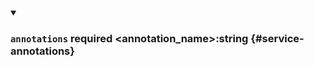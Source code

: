 
<details className="config-field" data-expandable="false" open>
<summary>

### `annotations` <span class="config-field-required" data-required="false">required</span> <span class="config-field-type">&lt;annotation_name&gt;:string</span> <span class="config-field-default"></span> <span class="config-field-enum"></span> {#service-annotations}



</summary>



</details>
